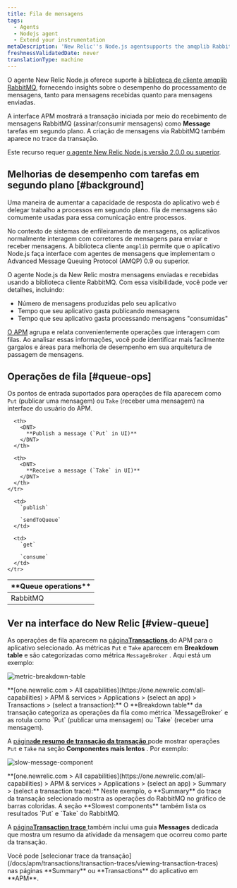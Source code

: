 ```yaml
---
title: Fila de mensagens
tags:
  - Agents
  - Nodejs agent
  - Extend your instrumentation
metaDescription: 'New Relic''s Node.js agentsupports the amqplib RabbitMQ client library, giving you insight into the performance of your message processing.'
freshnessValidatedDate: never
translationType: machine
---
```




O agente New Relic Node.js oferece suporte à [biblioteca de cliente amqplib RabbitMQ](https://www.npmjs.com/package/amqplib), fornecendo insights sobre o desempenho do processamento de mensagens, tanto para mensagens recebidas quanto para mensagens enviadas.

A interface APM mostrará a transação iniciada por meio do recebimento de mensagens RabbitMQ (assinar/consumir mensagens) como <DNT>**Message**</DNT> tarefas em segundo plano. A criação de mensagens via RabbitMQ também aparece no trace da transação.

Este recurso requer [o agente New Relic Node.js versão 2.0.0 ou superior](/docs/release-notes/agent-release-notes/nodejs-release-notes).

## Melhorias de desempenho com tarefas em segundo plano [#background]

Uma maneira de aumentar a capacidade de resposta do aplicativo web é delegar trabalho a processos em segundo plano. fila de mensagens são comumente usadas para essa comunicação entre processos.

No contexto de sistemas de enfileiramento de mensagens, os aplicativos normalmente interagem com corretores de mensagens para enviar e receber mensagens. A biblioteca cliente `amqplib` permite que o aplicativo Node.js faça interface com agentes de mensagens que implementam o Advanced Message Queuing Protocol (AMQP) 0.9 ou superior.

O agente Node.js da New Relic mostra mensagens enviadas e recebidas usando a biblioteca cliente RabbitMQ. Com essa visibilidade, você pode ver detalhes, incluindo:

* Número de mensagens produzidas pelo seu aplicativo
* Tempo que seu aplicativo gasta publicando mensagens
* Tempo que seu aplicativo gasta processando mensagens "consumidas"

[O APM](#view-queue) agrupa e relata convenientemente operações que interagem com filas. Ao analisar essas informações, você pode identificar mais facilmente gargalos e áreas para melhoria de desempenho em sua arquitetura de passagem de mensagens.

## Operações de fila [#queue-ops]

Os pontos de entrada suportados para operações de fila aparecem como `Put` (publicar uma mensagem) ou `Take` (receber uma mensagem) na interface do usuário do APM.

<table>
  <thead>
    <tr>
      <th width={200}>
        <DNT>
          **Queue operations**
        </DNT>
      </th>

      <th>
        <DNT>
          **Publish a message (`Put` in UI)**
        </DNT>
      </th>

      <th>
        <DNT>
          **Receive a message (`Take` in UI)**
        </DNT>
      </th>
    </tr>
  </thead>

  <tbody>
    <tr>
      <td>
        RabbitMQ
      </td>

      <td>
        `publish`

        `sendToQueue`
      </td>

      <td>
        `get`

        `consume`
      </td>
    </tr>
  </tbody>
</table>

## Ver na interface do New Relic [#view-queue]

As operações de fila aparecem na [página<DNT>**Transactions**</DNT> ](/docs/apm/applications-menu/monitoring/transactions-dashboard)do APM para o aplicativo selecionado. As métricas `Put` e `Take` aparecem em <DNT>**Breakdown table**</DNT> e são categorizadas como métrica `MessageBroker` . Aqui está um exemplo:

<img
  title="metric-breakdown-table"
  alt="metric-breakdown-table"
  src={apmMessagingBreakdownTable}
/>

<figcaption>
  <DNT>**[one.newrelic.com > All capabilities](https://one.newrelic.com/all-capabilities) > APM & services > Applications > (select an app) > Transactions > (select a transaction):**</DNT> O <DNT>**Breakdown table**</DNT> da transação categoriza as operações da fila como métrica `MessageBroker` e as rotula como `Put` (publicar uma mensagem) ou `Take` (receber uma mensagem).
</figcaption>

A [página**de resumo de transação da transação** ](/docs/apm/transactions/transaction-traces/transaction-traces-trace-details-page)pode mostrar operações `Put` e `Take` na seção **Componentes mais lentos** . Por exemplo:

<img
  title="slow-message-component"
  alt="slow-message-component"
  src={apmTrxSlowestComponents}
/>

<figcaption>
  <DNT>**[one.newrelic.com > All capabilities](https://one.newrelic.com/all-capabilities) > APM & services > Applications > (select an app) > Summary > (select a transaction trace):**</DNT> Neste exemplo, o <DNT>**Summary**</DNT> do trace da transação selecionado mostra as operações do RabbitMQ no gráfico de barras coloridas. A seção <DNT>**Slowest components**</DNT> também lista os resultados `Put` e `Take` do RabbitMQ.
</figcaption>

A [página<DNT>**Transaction trace**</DNT> ](/docs/apm/transactions/transaction-traces/transaction-traces)também inclui uma guia <DNT>**Messages**</DNT> dedicada que mostra um resumo da atividade da mensagem que ocorreu como parte da transação.

<Callout variant="tip">
  Você pode [selecionar trace da transação](/docs/apm/transactions/transaction-traces/viewing-transaction-traces) nas páginas <DNT>**Summary**</DNT> ou <DNT>**Transactions**</DNT> do aplicativo em <DNT>**APM**</DNT>.
</Callout>